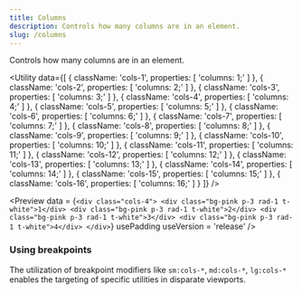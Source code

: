 ```yaml
---
title: Columns
description: Controls how many columns are in an element.
slug: /columns
---
```



Controls how many columns are in an element.

<Utility
  data={[
    {
      className: 'cols-1',
      properties: [
        'columns: 1;'
      ]
    },
    {
      className: 'cols-2',
      properties: [
        'columns: 2;'
      ]
    },
    {
      className: 'cols-3',
      properties: [
        'columns: 3;'
      ]
    },
    {
      className: 'cols-4',
      properties: [
        'columns: 4;'
      ]
    },
    {
      className: 'cols-5',
      properties: [
        'columns: 5;'
      ]
    },
    {
      className: 'cols-6',
      properties: [
        'columns: 6;'
      ]
    },
    {
      className: 'cols-7',
      properties: [
        'columns: 7;'
      ]
    },
    {
      className: 'cols-8',
      properties: [
        'columns: 8;'
      ]
    },
    {
      className: 'cols-9',
      properties: [
        'columns: 9;'
      ]
    },
    {
      className: 'cols-10',
      properties: [
        'columns: 10;'
      ]
    },
    {
      className: 'cols-11',
      properties: [
        'columns: 11;'
      ]
    },
    {
      className: 'cols-12',
      properties: [
        'columns: 12;'
      ]
    },
    {
      className: 'cols-13',
      properties: [
        'columns: 13;'
      ]
    },
    {
      className: 'cols-14',
      properties: [
        'columns: 14;'
      ]
    },
    {
      className: 'cols-15',
      properties: [
        'columns: 15;'
      ]
    },
    {
      className: 'cols-16',
      properties: [
        'columns: 16;'
      ]
    }
  ]}
/>

<Preview
  data = {`<div class="cols-4">
      <div class="bg-pink p-3 rad-1 t-white">1</div>
      <div class="bg-pink p-3 rad-1 t-white">2</div>
      <div class="bg-pink p-3 rad-1 t-white">3</div>
      <div class="bg-pink p-3 rad-1 t-white">4</div>
    </div>`}
  usePadding
  useVersion = 'release'
/>

### Using breakpoints

The utilization of breakpoint modifiers like `sm:cols-*`, `md:cols-*`, `lg:cols-*` enables the targeting of specific utilities in disparate viewports.
